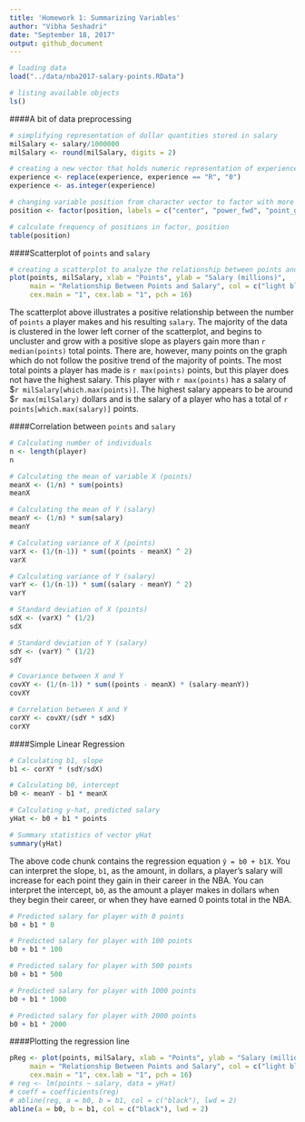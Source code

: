 ```yaml
---
title: 'Homework 1: Summarizing Variables'
author: "Vibha Seshadri"
date: "September 18, 2017"
output: github_document
---
```


```r
# loading data
load("../data/nba2017-salary-points.RData")

# listing available objects
ls()
```

####A bit of data preprocessing
```r
# simplifying representation of dollar quantities stored in salary
milSalary <- salary/1000000
milSalary <- round(milSalary, digits = 2)
```

```r
# creating a new vector that holds numeric representation of experience, previously a vector of type char
experience <- replace(experience, experience == "R", "0")
experience <- as.integer(experience)
```

```r
# changing variable position from character vector to factor with more descriptive labels
position <- factor(position, labels = c("center", "power_fwd", "point_guard", "small_fwd", "shoot_guard"))

# calculate frequency of positions in factor, position
table(position)
```

####Scatterplot of `points` and `salary`
```r
# creating a scatterplot to analyze the relationship between points and salary
plot(points, milSalary, xlab = "Points", ylab = "Salary (millions)", 
     main = "Relationship Between Points and Salary", col = c("light blue"),
     cex.main = "1", cex.lab = "1", pch = 16)
```

The scatterplot above illustrates a positive relationship between the number of `points` a player makes and his resulting `salary`. The majority of the data is clustered in the lower left corner of the scatterplot, and begins to uncluster and grow with a positive slope as players gain more than `r median(points)` total points. There are, however, many points on the graph which do not follow the positive trend of the majority of points. The most total points a player has made is `r max(points)` points, but this player does not have the highest salary. This player with `r max(points)` has a salary of $`r milSalary[which.max(points)]`. The highest salary appears to be around $`r max(milSalary)` dollars and is the salary of a player who has a total of `r points[which.max(salary)]` points.

####Correlation between `points` and `salary`
```r
# Calculating number of individuals
n <- length(player)
n

# Calculating the mean of variable X (points)
meanX <- (1/n) * sum(points)
meanX

# Calculating the mean of Y (salary)
meanY <- (1/n) * sum(salary)
meanY

# Calculating variance of X (points)
varX <- (1/(n-1)) * sum((points - meanX) ^ 2)
varX

# Calculating variance of Y (salary)
varY <- (1/(n-1)) * sum((salary - meanY) ^ 2)
varY

# Standard deviation of X (points)
sdX <- (varX) ^ (1/2)
sdX

# Standard deviation of Y (salary)
sdY <- (varY) ^ (1/2)
sdY

# Covariance between X and Y
covXY <- (1/(n-1)) * sum((points - meanX) * (salary-meanY))
covXY

# Correlation between X and Y
corXY <- covXY/(sdY * sdX)
corXY
```

####Simple Linear Regression
```r
# Calculating b1, slope
b1 <- corXY * (sdY/sdX)

# Calculating b0, intercept
b0 <- meanY - b1 * meanX

# Calculating y-hat, predicted salary
yHat <- b0 + b1 * points

# Summary statistics of vector yHat
summary(yHat)
```

The above code chunk contains the regression equation `ŷ = b0 + b1X`. You can interpret the slope, `b1`, as the amount, in dollars, a player's salary will increase for each point they gain in their career in the NBA. You can interpret the intercept, `b0`, as the amount a player makes in dollars when they begin their career, or when they have earned 0 points total in the NBA.

```r
# Predicted salary for player with 0 points
b0 + b1 * 0

# Predicted salary for player with 100 points
b0 + b1 * 100

# Predicted salary for player with 500 points
b0 + b1 * 500

# Predicted salary for player with 1000 points
b0 + b1 * 1000

# Predicted salary for player with 2000 points
b0 + b1 * 2000
```

####Plotting the regression line
```r
pReg <- plot(points, milSalary, xlab = "Points", ylab = "Salary (millions)", 
     main = "Relationship Between Points and Salary", col = c("light blue"),
     cex.main = "1", cex.lab = "1", pch = 16)
# reg <- lm(points ~ salary, data = yHat)
# coeff = coefficients(reg)
# abline(reg, a = b0, b = b1, col = c("black"), lwd = 2)
abline(a = b0, b = b1, col = c("black"), lwd = 2)
```

